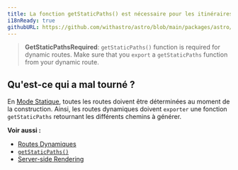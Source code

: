```yaml
---
title: La fonction getStaticPaths() est nécessaire pour les itinéraires dynamiques.
i18nReady: true
githubURL: https://github.com/withastro/astro/blob/main/packages/astro/src/core/errors/errors-data.ts
---
```


> **GetStaticPathsRequired**: `getStaticPaths()` function is required for dynamic routes. Make sure that you `export` a `getStaticPaths` function from your dynamic route.

## Qu'est-ce qui a mal tourné ?
En [Mode Statique](/fr/guides/routing/#mode-statique-ssg), toutes les routes doivent être déterminées au moment de la construction. Ainsi, les routes dynamiques doivent `exporter` une fonction `getStaticPaths` retournant les différents chemins à générer.

**Voir aussi :**
-  [Routes Dynamiques](/fr/guides/routing/#routes-dynamiques)
-  [`getStaticPaths()`](/fr/reference/api-reference/#getstaticpaths)
-  [Server-side Rendering](/fr/guides/on-demand-rendering/)
